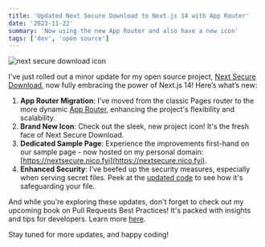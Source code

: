 ```yaml
---
title: 'Updated Next Secure Download to Next.js 14 with App Router'
date: '2023-11-22'
summary: 'Now using the new App Router and also have a new icon'
tags: ['dev', 'open source']
---
```


![next secure download icon](https://nextsecure.nico.fyi/_next/image?url=%2Fnext-secure-download-icon.webp&w=640&q=75)

I've just rolled out a minor update for my open source project, [Next Secure Download](https://github.com/nicnocquee/next-secure-download), now fully embracing the power of Next.js 14! Here’s what’s new:

1. **App Router Migration**: I've moved from the classic Pages router to the more dynamic [App Router](https://nextjs.org/docs/app/building-your-application/routing), enhancing the project's flexibility and scalability.
2. **Brand New Icon**: Check out the sleek, new project icon! It's the fresh face of Next Secure Download.
3. **Dedicated Sample Page**: Experience the improvements first-hand on our sample page - now hosted on my personal domain: [https://nextsecure.nico.fyi](https://nextsecure.nico.fyi).
4. **Enhanced Security**: I've beefed up the security measures, especially when serving secret files. Peek at the [updated code](https://github.com/nicnocquee/next-secure-download/blob/ef74945afdc5a380e9f79bf61995aa9c0fd6d7ff/app/api/download/%5Bfile_name%5D/route.ts#L19) to see how it's safeguarding your file.

And while you’re exploring these updates, don't forget to check out my upcoming book on Pull Requests Best Practices! It's packed with insights and tips for developers. Learn more [here](https://pr.nico.fyi).

Stay tuned for more updates, and happy coding!
